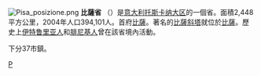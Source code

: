 {{Unreferenced|time=2022-01-21T02:54:01+00:00}}
[[File:Pisa_posizione.png|right]]
'''比薩省''' （{{lang|it|Provincia di Pisa}}）是[[意大利|意大利]][[托斯卡纳大区|托斯卡纳大区]]的一個省。面積2,448平方公里，2004年人口394,101人。首府[[比薩|比薩]]。著名的[[比薩斜塔|比薩斜塔]]就位於[[比薩|比薩]]。歷史上[[伊特鲁里亚人|伊特鲁里亚人]]和[[腓尼基人|腓尼基人]]曾在該省境內活動。

下分37市鎮。

{{Authority control}}
{{比薩省市鎮}}

[[Category:意大利省份|P]]